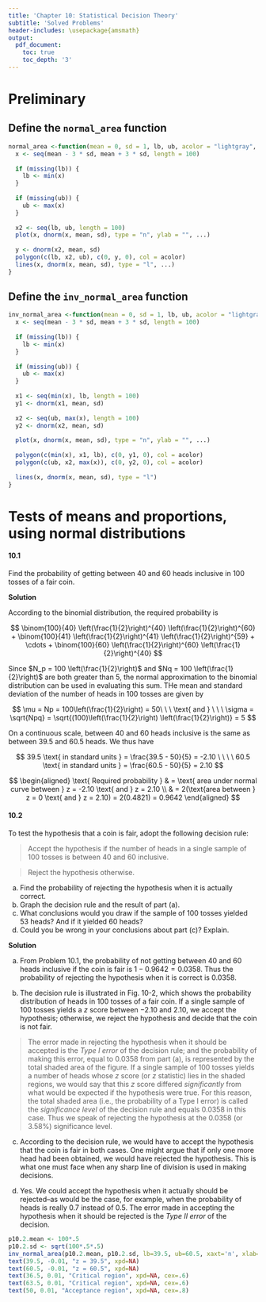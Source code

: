 ```yaml
---
title: 'Chapter 10: Statistical Decision Theory'
subtitle: 'Solved Problems'
header-includes: \usepackage{amsmath}
output:
  pdf_document:
    toc: true
    toc_depth: '3'
---
```


# Preliminary

## Define the `normal_area` function

```r
normal_area <-function(mean = 0, sd = 1, lb, ub, acolor = "lightgray", ...) {
  x <- seq(mean - 3 * sd, mean + 3 * sd, length = 100)
  
  if (missing(lb)) {
    lb <- min(x)
  }
  
  if (missing(ub)) {
    ub <- max(x)
  }
  
  x2 <- seq(lb, ub, length = 100)
  plot(x, dnorm(x, mean, sd), type = "n", ylab = "", ...)
  
  y <- dnorm(x2, mean, sd)
  polygon(c(lb, x2, ub), c(0, y, 0), col = acolor)
  lines(x, dnorm(x, mean, sd), type = "l", ...)
}
```

## Define the `inv_normal_area` function

```r
inv_normal_area <-function(mean = 0, sd = 1, lb, ub, acolor = "lightgray", ...) {
  x <- seq(mean - 3 * sd, mean + 3 * sd, length = 100)
  
  if (missing(lb)) {
    lb <- min(x)
  }
  
  if (missing(ub)) {
    ub <- max(x)
  }
  
  x1 <- seq(min(x), lb, length = 100)
  y1 <- dnorm(x1, mean, sd)
  
  x2 <- seq(ub, max(x), length = 100)
  y2 <- dnorm(x2, mean, sd)
  
  plot(x, dnorm(x, mean, sd), type = "n", ylab = "", ...)
  
  polygon(c(min(x), x1, lb), c(0, y1, 0), col = acolor)
  polygon(c(ub, x2, max(x)), c(0, y2, 0), col = acolor)
  
  lines(x, dnorm(x, mean, sd), type = "l")
}
```

# Tests of means and proportions, using normal distributions

#### 10.1

Find the probability of getting between 40 and 60 heads inclusive in 100 tosses of a fair coin.

__Solution__

According to the binomial distribution, the required probability is

$$
\binom{100}{40} \left(\frac{1}{2}\right)^{40} \left(\frac{1}{2}\right)^{60} +
  \binom{100}{41} \left(\frac{1}{2}\right)^{41} \left(\frac{1}{2}\right)^{59} +
  \cdots +
  \binom{100}{60} \left(\frac{1}{2}\right)^{60} \left(\frac{1}{2}\right)^{40}
$$

Since $N_p = 100 \left(\frac{1}{2}\right)$ and $Nq = 100 \left(\frac{1}{2}\right)$ are both greater than 5, the normal approximation to the binomial distribution can be used in evaluating this sum. THe mean and standard deviation of the number of heads in 100 tosses are given by

$$
\mu = Np = 100\left(\frac{1}{2}\right) = 50\ \ \ \text{ and }
  \ \ \ \sigma = \sqrt{Npq} =
  \sqrt{(100)\left(\frac{1}{2}\right) \left(\frac{1}{2}\right)} = 5
$$

On a continuous scale, between 40 and 60 heads inclusive is the same as between 39.5 and 60.5 heads. We thus have

$$
39.5 \text{ in standard units } = \frac{39.5 - 50}{5} = -2.10
  \ \ \ \ 60.5 \text{ in standard units } = \frac{60.5 - 50}{5} = 2.10
$$

$$
\begin{aligned}
\text{ Required probability } & = \text{ area under normal curve between } z = 
  -2.10 \text{ and } z = 2.10 \\
 & = 2(\text{area between } z = 0 \text{ and } z = 2.10) = 2(0.4821) = 0.9642
\end{aligned}
$$

#### 10.2

To test the hypothesis that a coin is fair, adopt the following decision rule:

> Accept the hypothesis if the number of heads in a single sample of 100 tosses is between 40 and 60 inclusive.

> Reject the hypothesis otherwise.

(a) Find the probability of rejecting the hypothesis when it is actually correct.
(b) Graph the decision rule and the result of part (a).
(c) What conclusions would you draw if the sample of 100 tosses yielded 53 heads? And if it yielded 60 heads?
(d) Could you be wrong in your conclusions about part (c)? Explain.

__Solution__

(a) From Problem 10.1, the probability of not getting between 40 and 60 heads inclusive if the coin is fair is $1 - 0.9642 = 0.0358$. Thus the probability of rejecting the hypothesis when it is correct is $0.0358$.

(b) The decision rule is illustrated in Fig. 10-2, which shows the probability distribution of heads in 100 tosses of a fair coin. If a single sample of 100 tosses yields a _z_ score between $-2.10$ and $2.10$, we accept the hypothesis; otherwise, we reject the hypothesis and decide that the coin is not fair.

> The error made in rejecting the hypothesis when it should be accepted is the _Type I error_ of the decision rule; and the probability of making this error, equal to 0.0358 from part (a), is represented by the total shaded area of the figure. If a single sample of 100 tosses yields a number of heads whose _z_ score (or _z_ statistic) lies in the shaded regions, we would say that this _z_ score differed _significantly_ from what would be expected if the hypothesis were true. For this reason, the total shaded area (i.e., the probability of a Type I  error) is called the _significance level_ of the decision rule and equals 0.0358 in this case. Thus we speak of rejecting the hypothesis at the 0.0358 (or 3.58%) significance level.

(c) According to the decision rule, we would have to accept the hypothesis that the coin is fair in both cases. One might argue that if only one more head had been obtained, we would have rejected the hypothesis. This is what one must face when any sharp line of division is used in making decisions.

(d) Yes. We could accept the hypothesis when it actually should be rejected--as would be the case, for example, when the probability of heads is really 0.7 instead of 0.5. The error made in accepting the hypothesis when it should be rejected is the _Type II error_ of the decision.

```r
p10.2.mean <- 100*.5
p10.2.sd <- sqrt(100*.5*.5)
inv_normal_area(p10.2.mean, p10.2.sd, lb=39.5, ub=60.5, xaxt='n', xlab='')
text(39.5, -0.01, "z = 39.5", xpd=NA)
text(60.5, -0.01, "z = 60.5", xpd=NA)
text(36.5, 0.01, "Critical region", xpd=NA, cex=.6)
text(63.5, 0.01, "Critical region", xpd=NA, cex=.6)
text(50, 0.01, "Acceptance region", xpd=NA, cex=.8)
```

